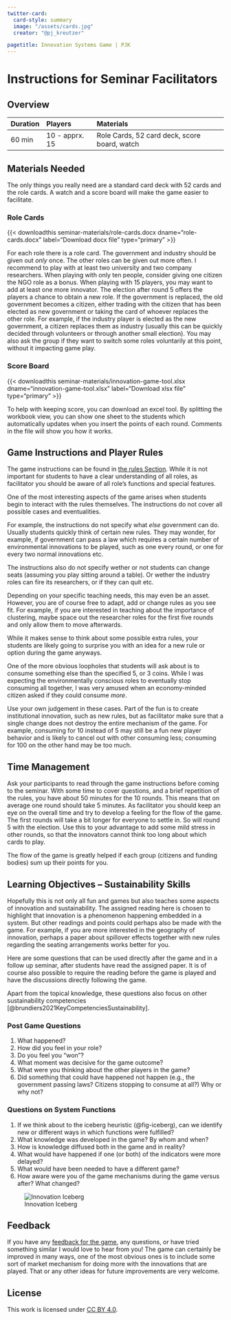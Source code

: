 ```yaml
---
twitter-card: 
  card-style: summary
  image: "/assets/cards.jpg"
  creator: "@pj_kreutzer"

pagetitle: Innovation Systems Game | PJK
---
```


# Instructions for Seminar Facilitators {.unnumbered}

## Overview

|Duration | Players | Materials
:---|:---|:---
60 min | 10 - apprx. 15 | Role Cards, 52 card deck, score board, watch

## Materials Needed

The only things you really need are a standard card deck with 52 cards and the role cards.
A watch and a score board will make the game easier to facilitate.

### Role Cards

{{< downloadthis seminar-materials/role-cards.docx dname="role-cards.docx" label="Download docx file" type="primary" >}}

For each role there is a role card.
The government and industry should be given out _only_ once.
The other roles can be given out more often.
I recommend to play with at least two university and two company researchers.
When playing with only ten people, consider giving one citizen the NGO role as a bonus.
When playing with 15 players, you may want to add at least one more innovator.
The election after round 5 offers the players a chance to obtain a new role.
If the government is replaced, the old government becomes a citizen, either trading with the citizen that has been elected as new government or taking the card of whoever replaces the other role.
For example, if the industry player is elected as the new government, a citizen replaces them as industry (usually this can be quickly decided through volunteers or through another small election).
You may also ask the group if they want to switch some roles voluntarily at this point, without it impacting game play.

### Score Board 

{{< downloadthis seminar-materials/innovation-game-tool.xlsx dname="innovation-game-tool.xlsx" label="Download xlsx file" type="primary" >}}

To help with keeping score, you can download an excel tool.
By splitting the workbook view, you can show one sheet to the students which automatically updates when you insert the points of each round.
Comments in the file will show you how it works.

## Game Instructions and Player Rules

The game instructions can be found in [the rules Section](rules.qmd).
While it is not important for students to have a clear understanding of all roles, as facilitator you should be aware of all role's functions and special features.

One of the most interesting aspects of the game arises when students begin to interact with the rules themselves.
The instructions do not cover all possible cases and eventualities.

For example, the instructions do not specify what _else_ government can do.
Usually students quickly think of certain new rules.
They may wonder, for example, if government can pass a law which requires a certain number of environmental innovations to be played, such as one every round, or one for every two normal innovations etc.

The instructions also do not specify wether or not students can change seats (assuming you play sitting around a table).
Or wether the industry roles can fire its researchers, or if they can quit etc.

Depending on your specific teaching needs, this may even be an asset.
However, you are of course free to adapt, add or change rules as you see fit.
For example, if you are interested in teaching about the importance of clustering, maybe space out the researcher roles for the first five rounds and only allow them to move afterwards.

While it makes sense to think about some possible extra rules, your students are likely going to surprise you with an idea for a new rule or option during the game anyways.

One of the more obvious loopholes that students will ask about is to consume something else than the specified 5, or 3 coins.
While I was expecting the environmentally conscious roles to eventually stop consuming all together, I was very amused when an economy-minded citizen asked if they could consume _more_.

Use your own judgement in these cases.
Part of the fun is to create institutional innovation, such as new rules, but as facilitator make sure that a single change does not destroy the entire mechanism of the game.
For example, consuming for 10 instead of 5 may still be a fun new player behavior and is likely to cancel out with other consuming less; consuming for 100 on the other hand may be too much.


## Time Management

Ask your participants to read through the game instructions before coming to the seminar.
With some time to cover questions, and a brief repetition of the rules, you have about 50 minutes for the 10 rounds.
This means that on average one round should take 5 minutes.
As facilitator you should keep an eye on the overall time and try to develop a feeling for the flow of the game.
The first rounds will take a bit longer for everyone to settle in.
So will round 5 with the election.
Use this to your advantage to add some mild stress in other rounds, so that the innovators cannot think too long about which cards to play.

The flow of the game is greatly helped if each group (citizens  and funding bodies) sum up their points for you.

## Learning Objectives -- Sustainability Skills

Hopefully this is not only all fun and games but also teaches some aspects of innovation and sustainability.
The assigned reading here is chosen to highlight that innovation is a phenomenon happening embedded in a system.
But other readings and points could perhaps also be made with the game.
For example, if you are more interested in the geography of innovation, perhaps a paper about spillover effects together with new rules regarding the seating arrangements works better for you.

Here are some questions that can be used directly after the game and in a follow up seminar, after students have read the assigned paper.
It is of course also possible to require the reading before the game is played and have the discussions directly following the game.

Apart from the topical knowledge, these questions also focus on other sustainability competencies [@brundiers2021KeyCompetenciesSustainability].


### Post Game Questions

1. What happened?
2. How did you feel in your role?
3. Do you feel you "won"?
4. What moment was decisive for the game outcome?
5. What were you thinking about the other players in the game?
6. Did something that could have happened not happen (e.g., the government passing laws? Citizens stopping to consume at all?) Why or why not?

### Questions on System Functions

1. If we think about to the iceberg heuristic (@fig-iceberg), can we identify new or different ways in which functions were fulfilled?
2. What knowledge was developed in the game? By whom and when?
3. How is knowledge diffused both in the game and in reality?
4. What would have happened if one (or both) of the indicators were more delayed?
5. What would have been needed to have a different game?
6. How aware were you of the game mechanisms during the game versus after? What changed?

![Innovation Iceberg](assets/iceberg.jpg){#fig-iceberg fig-alt="A drawing of an iceberg with the words Organizational, Technology above the water line, Social and Formal Institutions just below it and Informal Institutions at the bottom."}

## Feedback

If you have any [feedback for the game](https://forms.office.com/e/9yesS7saGb), any questions, or have tried something similar I would love to hear from you!
The game can certainly be improved in many ways, one of the most obvious ones is to include some sort of market mechanism for doing more with the innovations that are played.
That or any other ideas for future improvements are very welcome.


## License

This work is licensed under [CC BY 4.0](https://creativecommons.org/licenses/by/4.0/?ref=chooser-v1).
